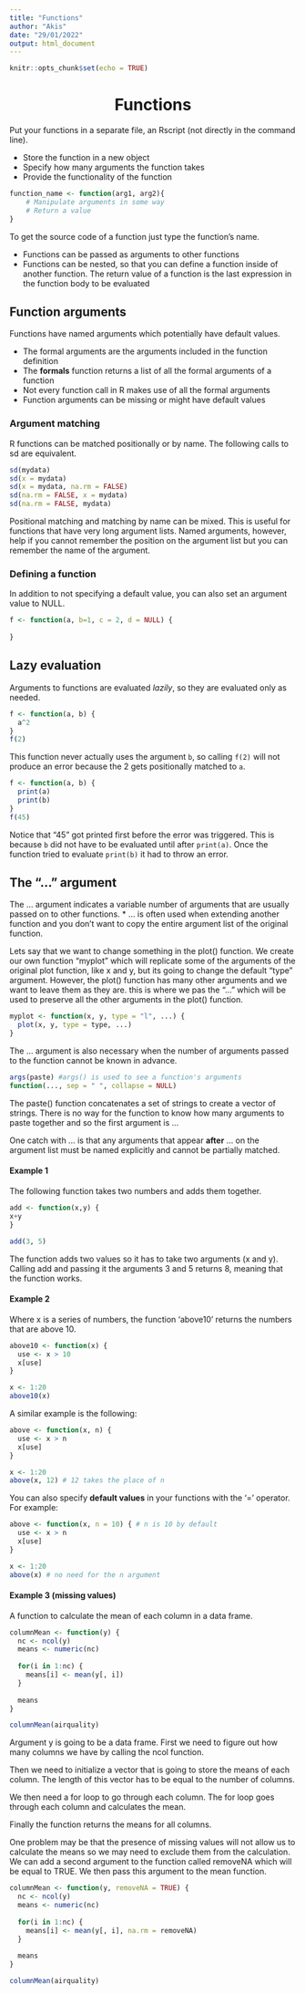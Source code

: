 ```yaml
---
title: "Functions"
author: "Akis"
date: "29/01/2022"
output: html_document
---
```


```r
knitr::opts_chunk$set(echo = TRUE)
```

<center><h1> Functions </center></h1>

Put your functions in a separate file, an Rscript (not directly in the command line). 

* Store the function in a new object
* Specify how many arguments the function takes
* Provide the functionality of the function

```r
function_name <- function(arg1, arg2){
	# Manipulate arguments in some way
	# Return a value
}
```

To get the source code of a function just type the function's name.

* Functions can be passed as arguments to other functions
* Functions can be nested, so that you can define a function inside of another function. The return value of a function is the last expression in the function body to be evaluated

## Function arguments

Functions have named arguments which potentially have default values.

* The formal arguments are the arguments included in the function definition
* The **formals** function returns a list of all the formal arguments of a function
* Not every function call in R makes use of all the formal arguments
* Function arguments can be missing or might have default values

### Argument matching

R functions can be matched positionally or by name. The following calls to sd are equivalent.

```r
sd(mydata)
sd(x = mydata)
sd(x = mydata, na.rm = FALSE)
sd(na.rm = FALSE, x = mydata)
sd(na.rm = FALSE, mydata)
```

Positional matching and matching by name can be mixed. This is useful for functions that have very long argument lists. Named arguments, however, help if you cannot remember the position on the argument list but you can remember the name of the argument.

### Defining a function

In addition to not specifying a default value, you can also set an argument value to NULL.

```r
f <- function(a, b=1, c = 2, d = NULL) {
  
}
```

## Lazy evaluation

Arguments to functions are evaluated *lazily*, so they are evaluated only as needed.

```r
f <- function(a, b) {
  a^2
}
f(2)
```

This function never actually uses the argument `b`, so calling `f(2)` will not produce an error because the 2 gets positionally matched to `a`.


```r
f <- function(a, b) {
  print(a)
  print(b)
}
f(45)
```
Notice that "45" got printed first before the error was triggered. This is because `b` did not have to be evaluated until after `print(a)`. Once the function tried to evaluate `print(b)` it had to throw an error.

## The "..." argument
The ... argument indicates a variable number of arguments that are usually passed on to other functions.
* ... is often used when extending another function and you don't want to copy the entire argument list of the original function.



Lets say that we want to change something in the plot() function. We create our own function "myplot" which will replicate some of the arguments of the original plot function, like x and y, but its going to change the default "type" argument. However, the plot() function has many other arguments and we want to leave them as they are. this is where we pas the "..." which will be used to preserve all the other arguments in the plot() function. 

```r
myplot <- function(x, y, type = "l", ...) {
  plot(x, y, type = type, ...)
}
```

The ... argument is also necessary when the number of arguments passed to the function cannot be known in advance.

```r
args(paste) #args() is used to see a function's arguments
function(..., sep = " ", collapse = NULL)
```

The paste() function concatenates a set of strings to create a vector of strings. There is no way for the function to know how many arguments to paste together and so the first argument is ...

One catch with ... is that any arguments that appear **after** ... on the argument list must be named explicitly and cannot be partially matched.

#### Example 1

The following function takes two numbers and adds them together.

```r
add <- function(x,y) {
x+y
}

add(3, 5)
```
The function adds two values so it has to take two arguments (x and y). Calling add and passing it the arguments 3 and 5 returns 8, meaning that the function works.

#### Example 2
Where x is a series of numbers, the function 'above10' returns the numbers that are above 10.
```r
above10 <- function(x) {
  use <- x > 10
  x[use]
}

x <- 1:20
above10(x)
```

A similar example is the following:

```r
above <- function(x, n) {
  use <- x > n
  x[use]
}

x <- 1:20
above(x, 12) # 12 takes the place of n
```


You can also specify **default values** in your functions with the '=' operator. For example:

```r
above <- function(x, n = 10) { # n is 10 by default
  use <- x > n
  x[use]
}

x <- 1:20
above(x) # no need for the n argument
```


#### Example 3 (missing values)
A function to calculate the mean of each column in a data frame.

```r
columnMean <- function(y) {
  nc <- ncol(y) 
  means <- numeric(nc) 
  
  for(i in 1:nc) {
    means[i] <- mean(y[, i])
  }
  
  means
}

columnMean(airquality)
```

Argument y is going to be a data frame. First we need to figure out how many columns we have by calling the ncol function. 

Then we need to initialize a vector that is going to store the means of each column. The length of this vector has to be equal to the number of columns.

We then need a for loop to go through each column. The for loop goes through each column and calculates the mean.

Finally the function returns the means for all columns.

One problem may be that the presence of missing values will not allow us to calculate the means so we may need to exclude them from the calculation. We can add a second argument to the function called removeNA which will be equal to TRUE. We then pass this argument to the mean function.

```r
columnMean <- function(y, removeNA = TRUE) {
  nc <- ncol(y) 
  means <- numeric(nc) 
  
  for(i in 1:nc) {
    means[i] <- mean(y[, i], na.rm = removeNA)
  }
  
  means
}

columnMean(airquality)
```